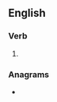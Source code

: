==English==

===Verb===
{{head|en|present participle}}

# {{present participle of|rebut|lang=en|nocat=1}}

===Anagrams===
* {{anagrams|en|buttering}}